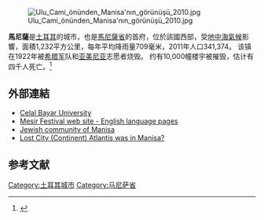 {{Expand|time=2013-02-16T08:43:47+00:00 }}
[[File:Ulu_Cami_önünden_Manisa'nın_görünüşü_2010.jpg|thumb]]

'''馬尼薩'''是[[土耳其|土耳其]]的城市，也是[[馬尼薩省|馬尼薩省]]的首府，位於該國西部，受[[地中海氣候|地中海氣候]]影響，面積1,232平方公里，每年平均降雨量709毫米，2011年人口341,374。
该镇在1922年被[[希腊军|希腊军]]队和[[亚美尼亚|亚美尼亚]]志愿者烧毁。 约有10,000幢楼宇被摧毁，估计有四千人死亡。<ref name=Freely10>{{cite book|last=Freely|first=John|title=Children of Achilles: The Greeks in Asia Minor Since the Days of Troy|date=2010|publisher=.B.Tauris|isbn=9781845119416|page=212|url=https://books.google.com/books?id=OGzRrs4KkRoC&pg=PA212|quote= Manisa, which was burned to the ground by the Greeks when they evacuated the town.}}</ref>

==外部連結==
* [https://web.archive.org/web/20180919191312/http://www.bayar.edu.tr/ Celal Bayar University]
* [https://web.archive.org/web/20081211093103/http://www.mesirfestivali.com/ Mesir Festival web site - English language pages]
* [http://www.sephardicstudies.org/manisa.html Jewish community of Manisa]
* [https://web.archive.org/web/20080916094214/http://www.atlantis-manisa.com/ Lost City (Continent) Atlantis was in Manisa?]

{{Turkey-geo-stub}}

== 参考文献 ==
[[Category:土耳其城市|Category:土耳其城市]]
[[Category:马尼萨省|Category:马尼萨省]]